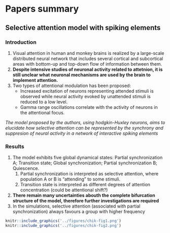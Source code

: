 # Papers summary



## Selective attention model with spiking elements 
### Introduction
1. Visual attention in human and monkey brains is realized by a large-scale distributed neural network that includes several cortical and subcortical areas with bottom-up and top-down flow of information between them.
2. **Despite intensive studies of neuronal activity related to attetnion, it is still unclear what neuronal mechanisms are used by the brain to implement attention.**
3. Two types of attentional modulation has been proposed:
	+ Increased excitation of neurons representing attended stimuli is observed while neural activity evoked by unattended stimuli is reduced to a low level.
	+ Gamma range oscillations correlate with the activity of neurons in the attentional focus.

*The model proposed by the authors, using hodgkin-Huxley neurons, aims to elucidate how selective attention can be represented by the synchrony and suppresion of neural activity in a network of interactive spiking elements*



### Results
1. The model exhibits five global dynamical states: Partial synchronization A; Transition state; Global synchronization; Partial synchronization B; Quiescence.  
	1. Partial synchronization is interpreted as selective attention, where population A or B is "attending" to some stimuli.
	2. Transition state is interpreted as different degrees of attention concentration (could be attentional shift?)
2. **There remain many uncertainties abouth the complete bifurcation structure of the model, therefore further investigations are required**
3. In the simulations, selective attention (associated with partial synchronization) always favours a group with higher frequency


```r
knitr::include_graphics('../figures/chik-fig1.png')
knitr::include_graphics('../figures/chik-fig2.png')
```

